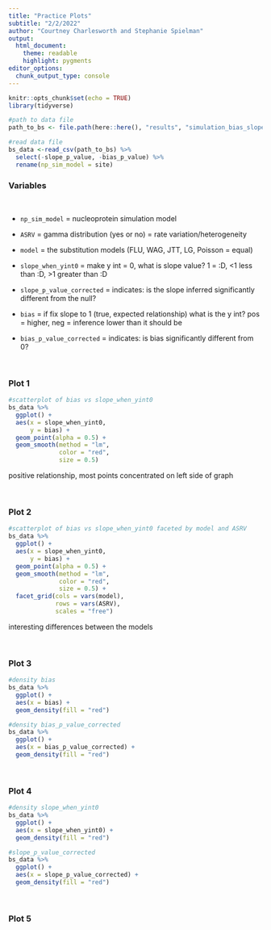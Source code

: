 ```yaml
---
title: "Practice Plots"
subtitle: "2/2/2022"
author: "Courtney Charlesworth and Stephanie Spielman"
output: 
  html_document:
    theme: readable
    highlight: pygments
editor_options: 
  chunk_output_type: console
---
```


```r
knitr::opts_chunk$set(echo = TRUE)
library(tidyverse)

#path to data file
path_to_bs <- file.path(here::here(), "results", "simulation_bias_slope.csv")

#read data file
bs_data <-read_csv(path_to_bs) %>% 
  select(-slope_p_value, -bias_p_value) %>% 
  rename(np_sim_model = site)

```

### Variables

<br>

+ `np_sim_model` = nucleoprotein simulation model

+ `ASRV` = gamma distribution (yes or no) = rate variation/heterogeneity

+ `model` = the substitution models (FLU, WAG, JTT, LG, Poisson = equal)

+ `slope_when_yint0` = make y int = 0, what is slope value? 1 = :D, <1 less than :D, >1 greater than :D

+ `slope_p_value_corrected` = indicates: is the slope inferred significantly different from the null? 

+ `bias` = if fix slope to 1 (true, expected relationship) what is the y int? pos = higher, neg = inference lower than it should be

+ `bias_p_value_corrected` = indicates: is bias significantly different from 0?

<br>

### Plot 1
```r
#scatterplot of bias vs slope_when_yint0
bs_data %>%
  ggplot() +
  aes(x = slope_when_yint0,
      y = bias) +
  geom_point(alpha = 0.5) +
  geom_smooth(method = "lm",
              color = "red",
              size = 0.5)

```

positive relationship, most points concentrated on left side of graph

<br>

### Plot 2
```r
#scatterplot of bias vs slope_when_yint0 faceted by model and ASRV
bs_data %>%
  ggplot() +
  aes(x = slope_when_yint0,
      y = bias) +
  geom_point(alpha = 0.5) +
  geom_smooth(method = "lm",
              color = "red",
              size = 0.5) +
  facet_grid(cols = vars(model),
             rows = vars(ASRV),
             scales = "free")

```

interesting differences between the models

<br>

### Plot 3
```r
#density bias
bs_data %>%
  ggplot() +
  aes(x = bias) +
  geom_density(fill = "red") 

```


```r
#density bias_p_value_corrected
bs_data %>%
  ggplot() +
  aes(x = bias_p_value_corrected) +
  geom_density(fill = "red")

```

<br>

### Plot 4
```r
#density slope_when_yint0
bs_data %>%
  ggplot() +
  aes(x = slope_when_yint0) +
  geom_density(fill = "red")

```

```r
#slope_p_value_corrected
bs_data %>%
  ggplot() +
  aes(x = slope_p_value_corrected) +
  geom_density(fill = "red")

```

<br>

### Plot 5
```r


```


